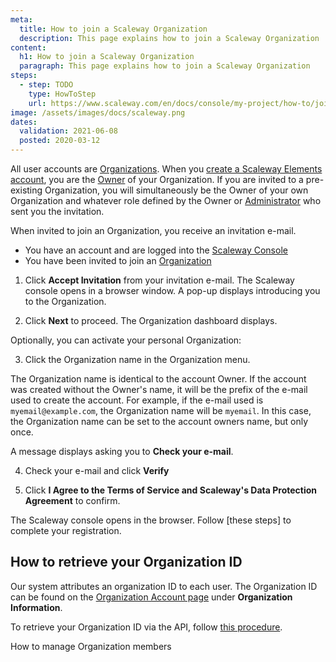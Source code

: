 ```yaml
---
meta:
  title: How to join a Scaleway Organization
  description: This page explains how to join a Scaleway Organization
content:
  h1: How to join a Scaleway Organization
  paragraph: This page explains how to join a Scaleway Organization
steps:
  - step: TODO
    type: HowToStep
    url: https://www.scaleway.com/en/docs/console/my-project/how-to/join-an-organization
image: /assets/images/docs/scaleway.png
dates:
  validation: 2021-06-08
  posted: 2020-03-12
---
```


All user accounts are [Organizations](/console/my-account/concepts#organization). When you [create a Scaleway Elements account](/console/my-account/how-to/create-an-account), you are the [Owner](/console/my-account/concepts#owner) of your Organization. If you are invited to a pre-existing Organization, you will simultaneously be the Owner of your own Organization and whatever role defined by the Owner or [Administrator](/console/my-account/concepts#administrator) who sent you the invitation.

When invited to join an Organization, you receive an invitation e-mail. 

<Message type="requirement">

- You have an account and are logged into the [Scaleway Console](https://console.scaleway.com)
- You have been invited to join an [Organization](/console/my-project/concepts/#organization)

</Message>

1. Click **Accept Invitation** from your invitation e-mail. The Scaleway console opens in a browser window. A pop-up displays introducing you to the Organization.

2. Click **Next** to proceed. The Organization dashboard displays. 

  Optionally, you can activate your personal Organization:

3. Click the Organization name in the Organization menu.
  <Lightbox src="scaleway-self-orga-name-min.png" alt="" />

  <Message type="note">

  The Organization name is identical to the account Owner. 
  If the account was created without the Owner's name, 
  it will be the prefix of the e-mail used to create the account. 
  For example, if the e-mail used is `myemail@example.com`, 
  the Organization name will be `myemail`. In this case, 
  the Organization name can be set to the account owners name, but only once.

  </Message>

  A message displays asking you to **Check your e-mail**.

4. Check your e-mail and click **Verify**

5. Click **I Agree to the Terms of Service and Scaleway's Data Protection Agreement** to confirm.

The Scaleway console opens in the browser. Follow [these steps] to complete your registration. 

## How to retrieve your Organization ID

Our system attributes an organization ID to each user. The Organization ID can be found on the [Organization Account page](https://console.scaleway.com/account/organization/profile) under **Organization Information**. 
<Lightbox src="scaleway-orga-id.png" alt="" />

<Message type="note">

  To retrieve your Organization ID via the API, follow [this procedure](/console/my-project/api-cli/retrieving-org-id).

</Message>

<Navigation title="See Also">
  <NextButton to="/console/my-project/how-to/manage-organization-members/">How to manage Organization members</NextButton>
</Navigation>

